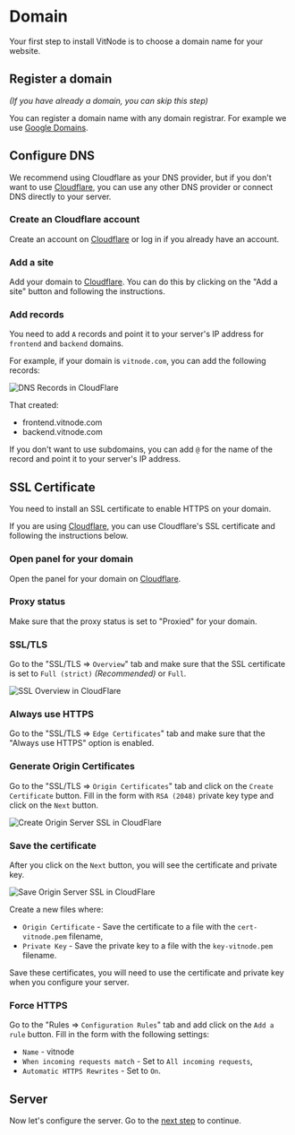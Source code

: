 
# Domain

Your first step to install VitNode is to choose a domain name for your website.

## Register a domain

_(If you have already a domain, you can skip this step)_

You can register a domain name with any domain registrar. For example we use [Google Domains](https://domains.google/).

## Configure DNS

We recommend using Cloudflare as your DNS provider, but if you don't want to use [Cloudflare](https://www.cloudflare.com/), you can use any other DNS provider or connect DNS directly to your server.

<Steps>

### Create an Cloudflare account

Create an account on [Cloudflare](https://www.cloudflare.com/) or log in if you already have an account.

### Add a site

Add your domain to [Cloudflare](https://www.cloudflare.com/). You can do this by clicking on the "Add a site" button and following the instructions.

### Add records

You need to add `A` records and point it to your server's IP address for `frontend` and `backend` domains.

For example, if your domain is `vitnode.com`, you can add the following records:

<Image src={dnsCf} alt="DNS Records in CloudFlare" />

That created:

- frontend.vitnode.com
- backend.vitnode.com

If you don't want to use subdomains, you can add `@` for the name of the record and point it to your server's IP address.

</Steps>

## SSL Certificate

You need to install an SSL certificate to enable HTTPS on your domain.

If you are using [Cloudflare](https://www.cloudflare.com/), you can use Cloudflare's SSL certificate and following the instructions below.

<Steps>

### Open panel for your domain

Open the panel for your domain on [Cloudflare](https://www.cloudflare.com/).

### Proxy status

Make sure that the proxy status is set to "Proxied" for your domain.

### SSL/TLS

Go to the "SSL/TLS => `Overview`" tab and make sure that the SSL certificate is set to `Full (strict)` _(Recommended)_ or `Full`.

<Image src={sslCf} alt="SSL Overview in CloudFlare" />

### Always use HTTPS

Go to the "SSL/TLS => `Edge Certificates`" tab and make sure that the "Always use HTTPS" option is enabled.

### Generate Origin Certificates

Go to the "SSL/TLS => `Origin Certificates`" tab and click on the `Create Certificate` button. Fill in the form with `RSA (2048)` private key type and click on the `Next` button.

<Image src={createOriginSsfCf} alt="Create Origin Server SSL in CloudFlare" />

### Save the certificate

After you click on the `Next` button, you will see the certificate and private key.

<Image src={saveOriginSsfCf} alt="Save Origin Server SSL in CloudFlare" />

Create a new files where:

- `Origin Certificate` - Save the certificate to a file with the `cert-vitnode.pem` filename,
- `Private Key` - Save the private key to a file with the `key-vitnode.pem` filename.

Save these certificates, you will need to use the certificate and private key when you configure your server.

### Force HTTPS

Go to the "Rules => `Configuration Rules`" tab and add click on the `Add a rule` button. Fill in the form with the following settings:

- `Name` - vitnode
- `When incoming requests match` - Set to `All incoming requests`,
- `Automatic HTTPS Rewrites` - Set to `On`.

</Steps>

## Server

Now let's configure the server. Go to the [next step](/setup/secure) to continue.
